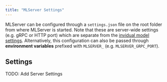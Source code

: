 ```yaml
---
title: "MLServer Settings"
---
```


MLServer can be configured through a `settings.json` file on the root folder
from where MLServer is started.
Note that these are server-wide settings (e.g. gRPC or HTTP port) which are
separate from the [invidual model settings](./model-settings).
Alternatively, this configuration can also be passed through **environment
variables** prefixed with `MLSERVER_` (e.g. `MLSERVER_GRPC_PORT`).

## Settings


TODO: Add Server Settings